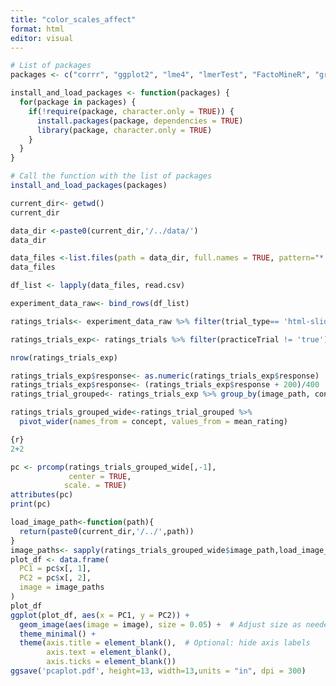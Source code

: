 ```yaml
---
title: "color_scales_affect"
format: html
editor: visual
---
```


```r
# List of packages
packages <- c("corrr", "ggplot2", "lme4", "lmerTest", "FactoMineR", "grid","png","cowplot","magick", "ggimage","dplyr")


```

```r

install_and_load_packages <- function(packages) {
  for(package in packages) {
    if(!require(package, character.only = TRUE)) {
      install.packages(package, dependencies = TRUE)
      library(package, character.only = TRUE)
    }
  }
}

# Call the function with the list of packages
install_and_load_packages(packages)

```

```r
current_dir<- getwd()
current_dir

data_dir <-paste0(current_dir,'/../data/')
data_dir

data_files <-list.files(path = data_dir, full.names = TRUE, pattern="*.csv")
data_files

df_list <- lapply(data_files, read.csv)

experiment_data_raw<- bind_rows(df_list)

ratings_trials<- experiment_data_raw %>% filter(trial_type== 'html-slider-response')

ratings_trials_exp<- ratings_trials %>% filter(practiceTrial != 'true')

nrow(ratings_trials_exp)

ratings_trials_exp$response<- as.numeric(ratings_trials_exp$response)
ratings_trials_exp$response<- (ratings_trials_exp$response + 200)/400
ratings_trial_grouped<- ratings_trials_exp %>% group_by(image_path, concept) %>%summarise(mean_rating = mean(response)) 

ratings_trials_grouped_wide<-ratings_trial_grouped %>%
  pivot_wider(names_from = concept, values_from = mean_rating)


```

``` r
{r}
2+2
```

```r
pc <- prcomp(ratings_trials_grouped_wide[,-1],
             center = TRUE,
            scale. = TRUE)
attributes(pc)
print(pc)
```

```r
load_image_path<-function(path){
  return(paste0(current_dir,'/../',path))
}
image_paths<- sapply(ratings_trials_grouped_wide$image_path,load_image_path)
plot_df <- data.frame(
  PC1 = pc$x[, 1],
  PC2 = pc$x[, 2],
  image = image_paths
)
plot_df
ggplot(plot_df, aes(x = PC1, y = PC2)) +
  geom_image(aes(image = image), size = 0.05) +  # Adjust size as needed
  theme_minimal() +
  theme(axis.title = element_blank(),  # Optional: hide axis labels
        axis.text = element_blank(),
        axis.ticks = element_blank())
ggsave('pcaplot.pdf', height=13, width=13,units = "in", dpi = 300)
```
